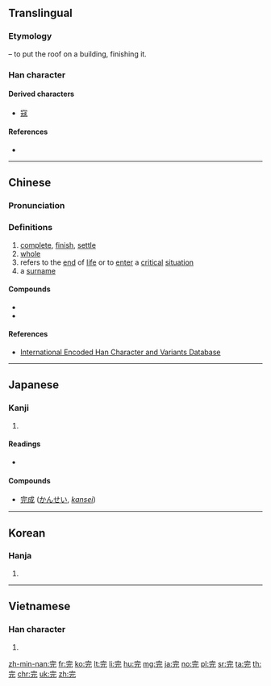 ==Translingual==
{{stroke order|strokes=7}}

===Etymology===
{{Han compound|宀|t1=roof|元|ls=psc|c1=s|c2=p}} – to put the roof on a building, finishing it.

===Han character===
{{Han char|rn=40|rad=宀|as=04|sn=7|four=30211|canj=JMMU|ids=⿱宀元}}

====Derived characters====
* [[寇]]

====References====
* {{Han ref|kx=0282.130|dkj=07079|dj=0555.010|hdz=20914.020|uh=5B8C|ud=23436|bh=A7B9|bd=42937}}

----

==Chinese==
{{zh-forms}}

===Pronunciation===
{{zh-pron
|m=wán
|c=jyun4
|mc=y
|oc=y
|ma=zh-wán.ogg
|cat=v,a,pn
}}

===Definitions===
# [[complete]], [[finish]], [[settle]]
# [[whole]]
# refers to the [[end]] of [[life]] or to [[enter]] a [[critical]] [[situation]]
# a [[surname]]

====Compounds====
* {{zh-l|完成}}
* {{zh-l|用完}}

====References====
* [http://chardb.iis.sinica.edu.tw/char/10135 International Encoded Han Character and Variants Database]

----

==Japanese==

===Kanji===
{{ja-kanji|grade=4|rs=宀04}}

# {{defn|lang=ja|sort=宀04}}

====Readings====
* {{ja-readings|goon=[[がん]] (gan)|kanon=[[かん]] (kan)|kun=[[まったい]] (mattai), [[まっとうする]] (mattousuru)}}

====Compounds====
* [[完成]] ([[かんせい]], ''[[kansei]]'')

----

==Korean==

===Hanja===
{{ko-hanja|hangeul=완|rv=wan|mr=wan}}

# {{defn|lang=ko|sort=宀04}}

----

==Vietnamese==

===Han character===
{{vi-hantu|[[hoàn]]|rs=宀04}}

# {{defn|lang=vi|sort=宀04}}

[[zh-min-nan:完]]
[[fr:完]]
[[ko:完]]
[[lt:完]]
[[li:完]]
[[hu:完]]
[[mg:完]]
[[ja:完]]
[[no:完]]
[[pl:完]]
[[sr:完]]
[[ta:完]]
[[th:完]]
[[chr:完]]
[[uk:完]]
[[zh:完]]